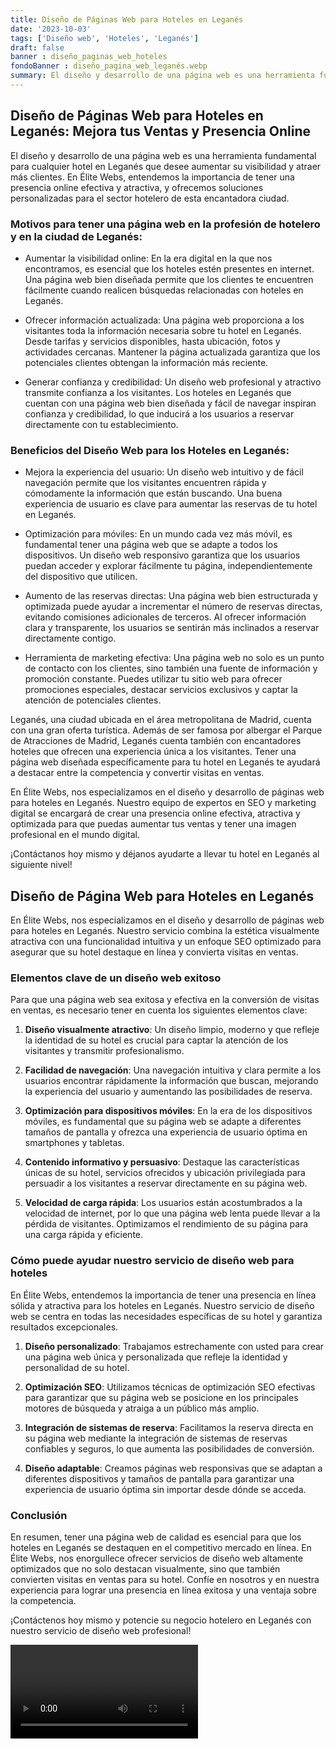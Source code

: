 ```yaml
---
title: Diseño de Páginas Web para Hoteles en Leganés
date: '2023-10-03'
tags: ['Diseño web', 'Hoteles', 'Leganés']
draft: false
banner : diseño_paginas_web_hoteles
fondoBanner : diseño_pagina_web_leganés.webp
summary: El diseño y desarrollo de una página web es una herramienta fundamental para cualquier hotel en Leganés que desee aumentar su visibilidad y atraer más clientes. En Élite Webs, entendemos la importancia de tener una presencia online efectiva y atractiva, y ofrecemos soluciones personalizadas para el sector hotelero de esta encantadora ciudad.
---
```


## Diseño de Páginas Web para Hoteles en Leganés: Mejora tus Ventas y Presencia Online

El diseño y desarrollo de una página web es una herramienta fundamental para cualquier hotel en Leganés que desee aumentar su visibilidad y atraer más clientes. En Élite Webs, entendemos la importancia de tener una presencia online efectiva y atractiva, y ofrecemos soluciones personalizadas para el sector hotelero de esta encantadora ciudad.

### Motivos para tener una página web en la profesión de hotelero y en la ciudad de Leganés:

- Aumentar la visibilidad online: En la era digital en la que nos encontramos, es esencial que los hoteles estén presentes en internet. Una página web bien diseñada permite que los clientes te encuentren fácilmente cuando realicen búsquedas relacionadas con hoteles en Leganés.

- Ofrecer información actualizada: Una página web proporciona a los visitantes toda la información necesaria sobre tu hotel en Leganés. Desde tarifas y servicios disponibles, hasta ubicación, fotos y actividades cercanas. Mantener la página actualizada garantiza que los potenciales clientes obtengan la información más reciente.

- Generar confianza y credibilidad: Un diseño web profesional y atractivo transmite confianza a los visitantes. Los hoteles en Leganés que cuentan con una página web bien diseñada y fácil de navegar inspiran confianza y credibilidad, lo que inducirá a los usuarios a reservar directamente con tu establecimiento.

### Beneficios del Diseño Web para los Hoteles en Leganés:

- Mejora la experiencia del usuario: Un diseño web intuitivo y de fácil navegación permite que los visitantes encuentren rápida y cómodamente la información que están buscando. Una buena experiencia de usuario es clave para aumentar las reservas de tu hotel en Leganés.

- Optimización para móviles: En un mundo cada vez más móvil, es fundamental tener una página web que se adapte a todos los dispositivos. Un diseño web responsivo garantiza que los usuarios puedan acceder y explorar fácilmente tu página, independientemente del dispositivo que utilicen.

- Aumento de las reservas directas: Una página web bien estructurada y optimizada puede ayudar a incrementar el número de reservas directas, evitando comisiones adicionales de terceros. Al ofrecer información clara y transparente, los usuarios se sentirán más inclinados a reservar directamente contigo.

- Herramienta de marketing efectiva: Una página web no solo es un punto de contacto con los clientes, sino también una fuente de información y promoción constante. Puedes utilizar tu sitio web para ofrecer promociones especiales, destacar servicios exclusivos y captar la atención de potenciales clientes.

Leganés, una ciudad ubicada en el área metropolitana de Madrid, cuenta con una gran oferta turística. Además de ser famosa por albergar el Parque de Atracciones de Madrid, Leganés cuenta también con encantadores hoteles que ofrecen una experiencia única a los visitantes. Tener una página web diseñada específicamente para tu hotel en Leganés te ayudará a destacar entre la competencia y convertir visitas en ventas.

En Élite Webs, nos especializamos en el diseño y desarrollo de páginas web para hoteles en Leganés. Nuestro equipo de expertos en SEO y marketing digital se encargará de crear una presencia online efectiva, atractiva y optimizada para que puedas aumentar tus ventas y tener una imagen profesional en el mundo digital.

¡Contáctanos hoy mismo y déjanos ayudarte a llevar tu hotel en Leganés al siguiente nivel!

<GifSeo />

<Cta />

## Diseño de Página Web para Hoteles en Leganés

En Élite Webs, nos especializamos en el diseño y desarrollo de páginas web para hoteles en Leganés. Nuestro servicio combina la estética visualmente atractiva con una funcionalidad intuitiva y un enfoque SEO optimizado para asegurar que su hotel destaque en línea y convierta visitas en ventas.

### Elementos clave de un diseño web exitoso

Para que una página web sea exitosa y efectiva en la conversión de visitas en ventas, es necesario tener en cuenta los siguientes elementos clave:

1. **Diseño visualmente atractivo**: Un diseño limpio, moderno y que refleje la identidad de su hotel es crucial para captar la atención de los visitantes y transmitir profesionalismo.

2. **Facilidad de navegación**: Una navegación intuitiva y clara permite a los usuarios encontrar rápidamente la información que buscan, mejorando la experiencia del usuario y aumentando las posibilidades de reserva.

3. **Optimización para dispositivos móviles**: En la era de los dispositivos móviles, es fundamental que su página web se adapte a diferentes tamaños de pantalla y ofrezca una experiencia de usuario óptima en smartphones y tabletas.

4. **Contenido informativo y persuasivo**: Destaque las características únicas de su hotel, servicios ofrecidos y ubicación privilegiada para persuadir a los visitantes a reservar directamente en su página web.

5. **Velocidad de carga rápida**: Los usuarios están acostumbrados a la velocidad de internet, por lo que una página web lenta puede llevar a la pérdida de visitantes. Optimizamos el rendimiento de su página para una carga rápida y eficiente.

### Cómo puede ayudar nuestro servicio de diseño web para hoteles

En Élite Webs, entendemos la importancia de tener una presencia en línea sólida y atractiva para los hoteles en Leganés. Nuestro servicio de diseño web se centra en todas las necesidades específicas de su hotel y garantiza resultados excepcionales.

1. **Diseño personalizado**: Trabajamos estrechamente con usted para crear una página web única y personalizada que refleje la identidad y personalidad de su hotel.

2. **Optimización SEO**: Utilizamos técnicas de optimización SEO efectivas para garantizar que su página web se posicione en los principales motores de búsqueda y atraiga a un público más amplio.

3. **Integración de sistemas de reserva**: Facilitamos la reserva directa en su página web mediante la integración de sistemas de reservas confiables y seguros, lo que aumenta las posibilidades de conversión.

4. **Diseño adaptable**: Creamos páginas web responsivas que se adaptan a diferentes dispositivos y tamaños de pantalla para garantizar una experiencia de usuario óptima sin importar desde dónde se acceda.

### Conclusión

En resumen, tener una página web de calidad es esencial para que los hoteles en Leganés se destaquen en el competitivo mercado en línea. En Élite Webs, nos enorgullece ofrecer servicios de diseño web altamente optimizados que no solo destacan visualmente, sino que también convierten visitas en ventas para su hotel. Confíe en nosotros y en nuestra experiencia para lograr una presencia en línea exitosa y una ventaja sobre la competencia.

¡Contáctenos hoy mismo y potencie su negocio hotelero en Leganés con nuestro servicio de diseño web profesional!

<Video />

<CtaBot job='Hoteles' city='Leganés'/>

<Gmaps query='Leganés+españa+maps' />